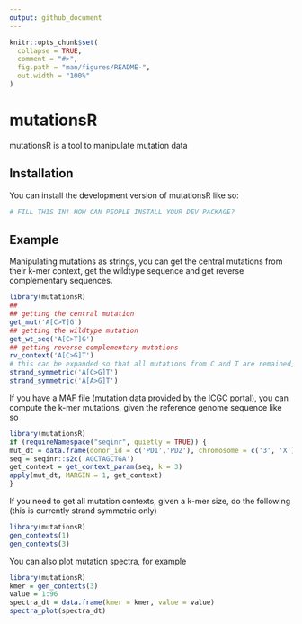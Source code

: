 ```yaml
---
output: github_document
---
```


<!-- README.md is generated from README.Rmd. Please edit that file -->

```r
knitr::opts_chunk$set(
  collapse = TRUE,
  comment = "#>",
  fig.path = "man/figures/README-",
  out.width = "100%"
)
```

# mutationsR

<!-- badges: start -->
<!-- badges: end -->

mutationsR is a tool to manipulate mutation data

## Installation

You can install the development version of mutationsR like so:

``` r
# FILL THIS IN! HOW CAN PEOPLE INSTALL YOUR DEV PACKAGE?
```

## Example

Manipulating mutations as strings, you can get the central mutations from their k-mer context, get the wildtype sequence and get reverse complementary sequences.

```r
library(mutationsR)
## 
## getting the central mutation
get_mut('A[C>T]G')
## getting the wildtype mutation
get_wt_seq('A[C>T]G')
## getting reverse complementary mutations
rv_context('A[C>G]T')
# this can be expanded so that all mutations from C and T are remained, and all mutations from A and G are converted to their reverse complementary counterparts
strand_symmetric('A[C>G]T')
strand_symmetric('A[A>G]T')

```

If you have a MAF file (mutation data provided  by the ICGC portal), you can compute the k-mer mutations, given the reference genome sequence like so


```r
library(mutationsR)
if (requireNamespace("seqinr", quietly = TRUE)) {
mut_dt = data.frame(donor_id = c('PD1','PD2'), chromosome = c('3', 'X'), chrom_start = c(5,7), chrom_end = c(5,7), reference_genome_allele = c('A','C'), mutated_from_base = c('A','C'), mutated_to_base = c('T', 'A'))
seq = seqinr::s2c('AGCTAGCTGA')
get_context = get_context_param(seq, k = 3)
apply(mut_dt, MARGIN = 1, get_context)
}
```

If you need to get all mutation contexts, given a k-mer size, do the following (this is currently strand symmetric only)

```r
library(mutationsR)
gen_contexts(1)
gen_contexts(3)
```

You can also plot mutation spectra, for example

```r
library(mutationsR)
kmer = gen_contexts(3)
value = 1:96
spectra_dt = data.frame(kmer = kmer, value = value)
spectra_plot(spectra_dt)
```

